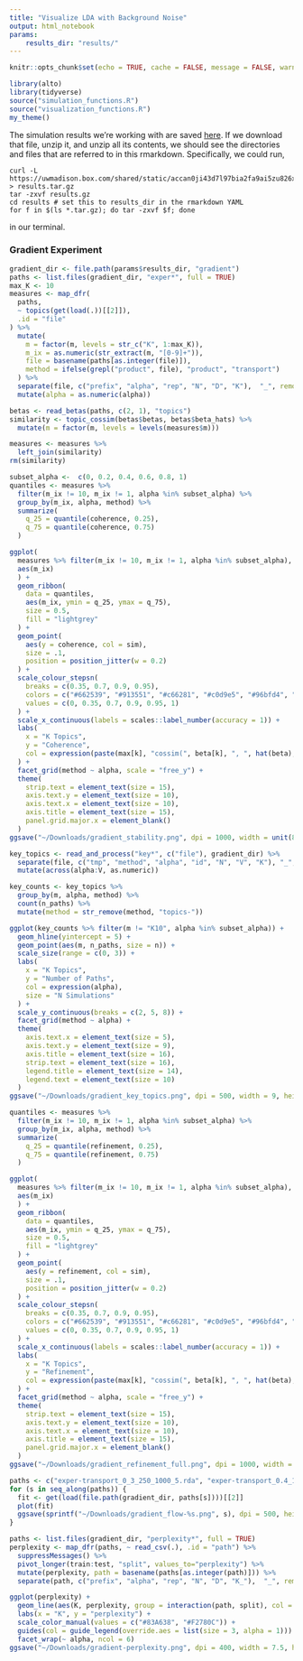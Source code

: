 ```yaml
---
title: "Visualize LDA with Background Noise"
output: html_notebook
params:
    results_dir: "results/"
---
```


```r
knitr::opts_chunk$set(echo = TRUE, cache = FALSE, message = FALSE, warning = FALSE, fig.width = 5, fig.height = 2)
```

```r
library(alto)
library(tidyverse)
source("simulation_functions.R")
source("visualization_functions.R")
my_theme()
```

The simulation results we're working with are saved
[here](https://uwmadison.box.com/shared/static/accan0ji43d7l97bia2fa9ai5zu826xm.gz).
If we download that file, unzip it, and unzip all its contents, we should see
the directories and files that are referred to in this rmarkdown. Specifically,
we could run,
```
curl -L https://uwmadison.box.com/shared/static/accan0ji43d7l97bia2fa9ai5zu826xm.gz > results.tar.gz
tar -zxvf results.gz
cd results # set this to results_dir in the rmarkdown YAML
for f in $(ls *.tar.gz); do tar -zxvf $f; done
```
in our terminal.

### Gradient Experiment

```r
gradient_dir <- file.path(params$results_dir, "gradient")
paths <- list.files(gradient_dir, "exper*", full = TRUE)
max_K <- 10
measures <- map_dfr(
  paths,
  ~ topics(get(load(.))[[2]]),
  .id = "file"
) %>%
  mutate(
    m = factor(m, levels = str_c("K", 1:max_K)),
    m_ix = as.numeric(str_extract(m, "[0-9]+")),
    file = basename(paths[as.integer(file)]),
    method = ifelse(grepl("product", file), "product", "transport")
  ) %>%
  separate(file, c("prefix", "alpha", "rep", "N", "D", "K"),  "_", remove = FALSE) %>%
  mutate(alpha = as.numeric(alpha))

betas <- read_betas(paths, c(2, 1), "topics")
similarity <- topic_cossim(betas$betas, betas$beta_hats) %>%
  mutate(m = factor(m, levels = levels(measures$m)))

measures <- measures %>%
  left_join(similarity)
rm(similarity)
```


```r
subset_alpha <-  c(0, 0.2, 0.4, 0.6, 0.8, 1)
quantiles <- measures %>% 
  filter(m_ix != 10, m_ix != 1, alpha %in% subset_alpha) %>%
  group_by(m_ix, alpha, method) %>%
  summarize(
    q_25 = quantile(coherence, 0.25),
    q_75 = quantile(coherence, 0.75)
  )
```

```r
ggplot(
  measures %>% filter(m_ix != 10, m_ix != 1, alpha %in% subset_alpha),
  aes(m_ix)
  ) +
  geom_ribbon(
    data = quantiles, 
    aes(m_ix, ymin = q_25, ymax = q_75),
    size = 0.5,
    fill = "lightgrey"
  ) +
  geom_point(
    aes(y = coherence, col = sim),
    size = .1,
    position = position_jitter(w = 0.2)
  ) +
  scale_colour_stepsn(
    breaks = c(0.35, 0.7, 0.9, 0.95),
    colors = c("#662539", "#913551", "#c66281", "#c0d9e5", "#96bfd4", "#478bae"),
    values = c(0, 0.35, 0.7, 0.9, 0.95, 1)
  ) +
  scale_x_continuous(labels = scales::label_number(accuracy = 1)) +
  labs(
    x = "K Topics", 
    y = "Coherence",
    col = expression(paste(max[k], "cossim(", beta[k], ", ", hat(beta), ")"))
  ) +
  facet_grid(method ~ alpha, scale = "free_y") +
  theme(
    strip.text = element_text(size = 15),
    axis.text.y = element_text(size = 10),
    axis.text.x = element_text(size = 10),
    axis.title = element_text(size = 15),
    panel.grid.major.x = element_blank()
  )
ggsave("~/Downloads/gradient_stability.png", dpi = 1000, width = unit(8.5, "in"), height = unit(4, "in"))
```


```r
key_topics <- read_and_process("key*", c("file"), gradient_dir) %>%
  separate(file, c("tmp", "method", "alpha", "id", "N", "V", "K"), "_", remove = FALSE) %>%
  mutate(across(alpha:V, as.numeric))
```

```r
key_counts <- key_topics %>%
  group_by(m, alpha, method) %>%
  count(n_paths) %>%
  mutate(method = str_remove(method, "topics-"))
```

```r
ggplot(key_counts %>% filter(m != "K10", alpha %in% subset_alpha)) +
  geom_hline(yintercept = 5) +
  geom_point(aes(m, n_paths, size = n)) +
  scale_size(range = c(0, 3)) +
  labs(
    x = "K Topics", 
    y = "Number of Paths", 
    col = expression(alpha),
    size = "N Simulations"
  ) +
  scale_y_continuous(breaks = c(2, 5, 8)) +
  facet_grid(method ~ alpha) +
  theme(
    axis.text.x = element_text(size = 5),
    axis.text.y = element_text(size = 9),
    axis.title = element_text(size = 16),
    strip.text = element_text(size = 16),
    legend.title = element_text(size = 14),
    legend.text = element_text(size = 10)
  )
ggsave("~/Downloads/gradient_key_topics.png", dpi = 500, width = 9, height = 3.5)
```
```r
quantiles <- measures %>% 
  filter(m_ix != 10, m_ix != 1, alpha %in% subset_alpha) %>%
  group_by(m_ix, alpha, method) %>%
  summarize(
    q_25 = quantile(refinement, 0.25),
    q_75 = quantile(refinement, 0.75)
  )
```


```r
ggplot(
  measures %>% filter(m_ix != 10, m_ix != 1, alpha %in% subset_alpha),
  aes(m_ix)
  ) +
  geom_ribbon(
    data = quantiles, 
    aes(m_ix, ymin = q_25, ymax = q_75),
    size = 0.5,
    fill = "lightgrey"
  ) +
  geom_point(
    aes(y = refinement, col = sim),
    size = .1,
    position = position_jitter(w = 0.2)
  ) +
  scale_colour_stepsn(
    breaks = c(0.35, 0.7, 0.9, 0.95),
    colors = c("#662539", "#913551", "#c66281", "#c0d9e5", "#96bfd4", "#478bae"),
    values = c(0, 0.35, 0.7, 0.9, 0.95, 1)
  ) +
  scale_x_continuous(labels = scales::label_number(accuracy = 1)) +
  labs(
    x = "K Topics", 
    y = "Refinement",
    col = expression(paste(max[k], "cossim(", beta[k], ", ", hat(beta), ")"))
  ) +
  facet_grid(method ~ alpha, scale = "free_y") +
  theme(
    strip.text = element_text(size = 15),
    axis.text.y = element_text(size = 10),
    axis.text.x = element_text(size = 10),
    axis.title = element_text(size = 15),
    panel.grid.major.x = element_blank()
  )
ggsave("~/Downloads/gradient_refinement_full.png", dpi = 1000, width = unit(8.5, "in"), height = unit(4, "in"))
```

```r
paths <- c("exper-transport_0_3_250_1000_5.rda", "exper-transport_0.4_1_250_1000_5.rda", "exper-transport_0.6_10_250_1000_5.rda", "exper-transport_1_1_250_1000_5.rda")
for (s in seq_along(paths)) {
  fit <- get(load(file.path(gradient_dir, paths[s])))[[2]]
  plot(fit)
  ggsave(sprintf("~/Downloads/gradient_flow-%s.png", s), dpi = 500, height = 3, width = 5)
}
```

```r
paths <- list.files(gradient_dir, "perplexity*", full = TRUE)
perplexity <- map_dfr(paths, ~ read_csv(.), .id = "path") %>%
  suppressMessages() %>%
  pivot_longer(train:test, "split", values_to="perplexity") %>%
  mutate(perplexity, path = basename(paths[as.integer(path)])) %>%
  separate(path, c("prefix", "alpha", "rep", "N", "D", "K_"),  "_", remove = FALSE)
```

```r
ggplot(perplexity) +
  geom_line(aes(K, perplexity, group = interaction(path, split), col = split), alpha = 0.2, size = .8) +
  labs(x = "K", y = "perplexity") +
  scale_color_manual(values = c("#83A638", "#F2780C")) +
  guides(col = guide_legend(override.aes = list(size = 3, alpha = 1))) +
  facet_wrap(~ alpha, ncol = 6)
ggsave("~/Downloads/gradient-perplexity.png", dpi = 400, width = 7.5, height = 3)
```
